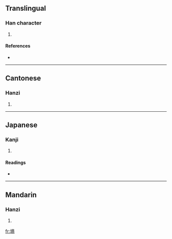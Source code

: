 ==Translingual==

===Han character===
{{Han char|rn=32|rad=土|as=11|sn=14|four=4012<sub>7</sub>|canj=土卜金月 (GYCB)}}

# {{defn|Han|sort=土11}}

====References====
* {{Han ref|kx=0238.100|dkj=05429|dj=0476.170|hdz=10482.070|uh=5891|ud=22673|bh=E161|bd=57697}}

----

==Cantonese==

===Hanzi===
{{yue-hanzi|jyut=|y=seung1}}

# {{defn|Cantonese}}

----

==Japanese==

===Kanji===
{{ja-kanji|grade=|rs=土11}}

# {{defn|Japanese}}

====Readings====
* {{ja-readings|on=[[てき]] (teki), [[ちゃく]] (chaku)|kun=[[きざはし]] (kizahashi), [[まと]] (mato)}}

----

==Mandarin==

===Hanzi===
{{cmn-hanzi|pin=[[dī]] ([[di1]])|wg=ti<sup>1</sup>}}

# {{defn|Mandarin}}

[[fr:墑]]